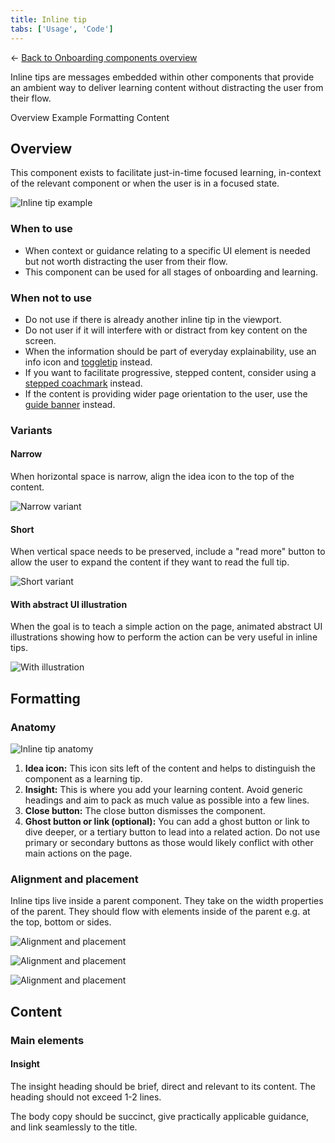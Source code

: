 ```yaml
---
title: Inline tip
tabs: ['Usage', 'Code']
---
```


← [Back to Onboarding components overview](/components/onboarding/overview#carbon-components)

<PageDescription>

Inline tips are messages embedded within other components that provide an ambient way to deliver learning content without 
distracting the user from their flow. 

</PageDescription>

<AnchorLinks>
   <AnchorLink>Overview</AnchorLink>
   <AnchorLink>Example</AnchorLink>
   <AnchorLink>Formatting</AnchorLink>
   <AnchorLink>Content</AnchorLink>
</AnchorLinks>


## Overview

This component exists to facilitate just-in-time focused learning, in-context of the relevant component or when the user is in a 
focused state.

<Row>
<Column colMd={12} colLg={12}>

![Inline tip example](images/inline-tip-01.png)

</Column>
</Row>

### When to use

- When context or guidance relating to a specific UI element is needed but not worth distracting the user from their flow.
- This component can be used for all stages of onboarding and learning.

### When not to use

- Do not use if there is already another inline tip in the viewport.
- Do not user if it will interfere with or distract from key content on the screen.
- When the information should be part of everyday explainability, use an info icon and [toggletip](https://carbondesignsystem.com/components/toggletip/usage/) instead.
- If you want to facilitate progressive, stepped content, consider using a [stepped coachmark](/novice-to-pro/components/coachmark/usage#stacked) instead.
- If the content is providing wider page orientation to the user, use the [guide banner](/novice-to-pro/components/guide-banner/usage) instead.

### Variants

#### Narrow

When horizontal space is narrow, align the idea icon to the top of the content.

<Row>
<Column colMd={8} colLg={8}>

![Narrow variant](images/inline-tip-02.png)

</Column>
</Row>

#### Short

When vertical space needs to be preserved, include a "read more" button to allow the user to expand the content if they want to 
read the full tip. 

<Row>
<Column colMd={8} colLg={8}>

![Short variant](images/inline-tip-03.png)

</Column>
</Row>

#### With abstract UI illustration

When the goal is to teach a simple action on the page, animated abstract UI illustrations showing how to perform the action can be 
very useful in inline tips. 

<Row>
<Column colMd={8} colLg={8}>

![With illustration](images/inline-tip-04.png)

</Column>
</Row>

## Formatting

### Anatomy

<Row>
<Column colMd={12} colLg={12}>

![Inline tip anatomy](images/inline-tip-05.png)

</Column>
</Row>

1. **Idea icon:** This icon sits left of the content and helps to distinguish the component as a learning tip.
2. **Insight:** This is where you add your learning content. Avoid generic headings and aim to pack as much value as possible into 
a few lines.
3. **Close button:**  The close button dismisses the component.
4. **Ghost button or link (optional):**  You can add a ghost button or link to dive deeper, or a tertiary button to lead into a 
related action. Do not use primary or secondary buttons as those would likely conflict with other main actions on the page.

### Alignment and placement

Inline tips live inside a parent component.  They take on the width properties of the parent. They should flow with elements 
inside of the parent e.g. at the top, bottom or sides.

<Row>
<Column colMd={12} colLg={12}>

![Alignment and placement](images/inline-tip-06.png)

</Column>
</Row>

<Row>
<Column colMd={12} colLg={12}>

![Alignment and placement](images/inline-tip-07.png)

</Column>
</Row>

<Row>
<Column colMd={12} colLg={12}>

![Alignment and placement](images/inline-tip-08.png)

</Column>
</Row>


## Content

### Main elements

#### Insight

The insight heading should be brief, direct and relevant to its content. The heading should not exceed 1-2 lines. 

The body copy should be succinct, give practically applicable guidance, and link seamlessly to the title. 